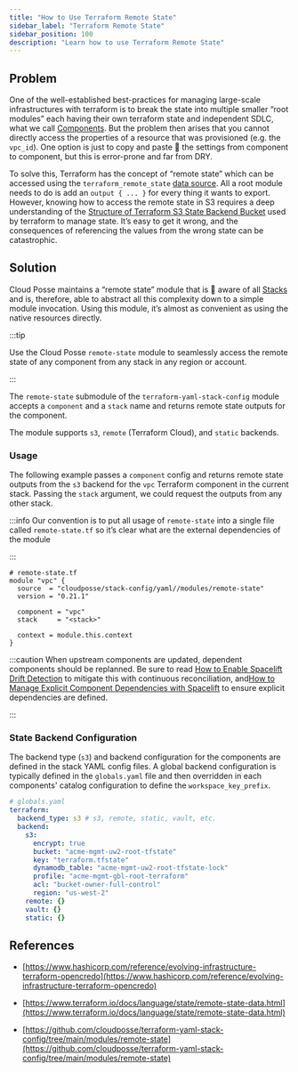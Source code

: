```yaml
---
title: "How to Use Terraform Remote State"
sidebar_label: "Terraform Remote State"
sidebar_position: 100
description: "Learn how to use Terraform Remote State"
---
```


## Problem

One of the well-established best-practices for managing large-scale infrastructures with terraform is to break the state into multiple smaller “root modules” each having their own terraform state and independent SDLC, what we call [Components](/components). But the problem then arises that you cannot directly access the properties of a resource that was provisioned (e.g. the `vpc_id`). One option is just to copy and paste 🍝  the settings from component to component, but this is error-prone and far from DRY.

To solve this, Terraform has the concept of “remote state” which can be accessed using the `terraform_remote_state` [data source](https://www.terraform.io/docs/language/state/remote-state-data.html). All a root module needs to do is add an `output { ... }` for every thing it wants to export. However, knowing how to access the remote state in S3 requires a deep understanding of the [Structure of Terraform S3 State Backend Bucket](/layers/accounts/tutorials/terraform-s3-state) used by terraform to manage state. It’s easy to get it wrong, and the consequences of referencing the values from the wrong state can be catastrophic.

## Solution

Cloud Posse maintains a “remote state” module that is  💯  aware of all [Stacks](/resources/legacy/fundamentals/stacks) and is, therefore, able to abstract all this complexity down to a simple module invocation. Using this module, it’s almost as convenient as using the native resources directly.

:::tip

Use the Cloud Posse `remote-state` module to seamlessly access the remote state of any component from any stack in any region or account.

:::

The `remote-state` submodule of the `terraform-yaml-stack-config` module accepts a `component` and a `stack` name and returns remote state outputs for the component.

The module supports `s3`, `remote` (Terraform Cloud), and `static` backends.

### Usage

The following example passes a `component` config and returns remote state outputs from the `s3` backend for the `vpc` Terraform component in the current stack. Passing the `stack` argument, we could request the outputs from any other stack.

:::info
Our convention is to put all usage of `remote-state` into a single file called `remote-state.tf` so it’s clear what are the external dependencies of the module

:::

```hcl
# remote-state.tf
module "vpc" {
  source  = "cloudposse/stack-config/yaml//modules/remote-state"
  version = "0.21.1"

  component = "vpc"
  stack     = "<stack>"

  context = module.this.context
}
```

:::caution
When upstream components are updated, dependent components should be replanned.  Be sure to read [How to Enable Spacelift Drift Detection](/layers/spacelift/tutorials/how-to-enable-spacelift-drift-detection) to mitigate this with continuous reconciliation, and[How to Manage Explicit Component Dependencies with Spacelift](/layers/spacelift/tutorials/how-to-manage-explicit-component-dependencies-with-spacelift) to ensure explicit dependencies are defined.

:::

### State Backend Configuration

The backend type (`s3`) and backend configuration for the components are defined in the stack YAML config files. A global backend configuration is typically defined in the `globals.yaml` file and then overridden in each components' catalog configuration to define the `workspace_key_prefix`.

```yaml
# globals.yaml
terraform:
  backend_type: s3 # s3, remote, static, vault, etc.
  backend:
    s3:
      encrypt: true
      bucket: "acme-mgmt-uw2-root-tfstate"
      key: "terraform.tfstate"
      dynamodb_table: "acme-mgmt-uw2-root-tfstate-lock"
      profile: "acme-mgmt-gbl-root-terraform"
      acl: "bucket-owner-full-control"
      region: "us-west-2"
    remote: {}
    vault: {}
    static: {}
```

## References

- [https://www.hashicorp.com/reference/evolving-infrastructure-terraform-opencredo](https://www.hashicorp.com/reference/evolving-infrastructure-terraform-opencredo)

- [https://www.terraform.io/docs/language/state/remote-state-data.html](https://www.terraform.io/docs/language/state/remote-state-data.html)

- [https://github.com/cloudposse/terraform-yaml-stack-config/tree/main/modules/remote-state](https://github.com/cloudposse/terraform-yaml-stack-config/tree/main/modules/remote-state)



